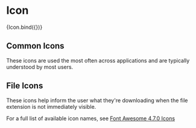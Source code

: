 

<Meta title="Atoms/Icon" component={IconComponent} />

# Icon


<Description of={IconComponent} />

<Canvas>
  <Story
    name="Icon"
    args={{
      name: 'heart',
    }}
  >{Icon.bind({})}</Story>
</Canvas>

<ArgsTable of={IconComponent} />

## Common Icons 

These icons are used the most often across applications and are typically understood by most users.

<IconGallery>
  <IconItem name="user">
    <IconComponent name="user" />
  </IconItem>
  <IconItem name="spinner">
    <IconComponent name="spinner" spin />
  </IconItem>
  <IconItem name="info-circle">
    <IconComponent name="info-circle" />
  </IconItem>
  <IconItem name="question-circle">
    <IconComponent name="question-circle" />
  </IconItem>
  <IconItem name="exclamation-circle">
    <IconComponent name="exclamation-circle" />
  </IconItem>
   <IconItem name="caret-down">
    <IconComponent name="caret-down" />
  </IconItem>
   <IconItem name="chevron-down">
    <IconComponent name="chevron-down" />
  </IconItem>
   <IconItem name="sort">
    <IconComponent name="sort" />
  </IconItem>
   <IconItem name="search">
    <IconComponent name="search" />
  </IconItem>
   <IconItem name="filter">
    <IconComponent name="filter" />
  </IconItem>
  <IconItem name="times">
    <IconComponent name="times" />
  </IconItem>
  <IconItem name="undo">
    <IconComponent name="undo" />
  </IconItem>
  <IconItem name="cog">
    <IconComponent name="cog" />
  </IconItem>
  <IconItem name="envelope-o">
    <IconComponent name="envelope-o" />
  </IconItem>
   <IconItem name="share">
    <IconComponent name="share" />
  </IconItem>
   <IconItem name="reply">
    <IconComponent name="reply" />
  </IconItem>
  <IconItem name="bug">
    <IconComponent name="bug" />
  </IconItem>
   <IconItem name="asterisk">
    <IconComponent name="asterisk" />
  </IconItem>
  <IconItem name="comment">
    <IconComponent name="comment" />
  </IconItem>
  <IconItem name="external-link">
    <IconComponent name="external-link" />
  </IconItem>
  <IconItem name="ellipsis-h">
    <IconComponent name="ellipsis-h" />
  </IconItem>
  <IconItem name="ellipsis-v">
    <IconComponent name="ellipsis-v" />
  </IconItem>
</IconGallery>

## File Icons 

These icons help inform the user what they're downloading when the file extension is not immediately visible.

<IconGallery>
  <IconItem name="file-archive-o">
    <IconComponent name="file-archive-o" />
  </IconItem>
  <IconItem name="file-audio-o">
    <IconComponent name="file-audio-o" />
  </IconItem>
  <IconItem name="file-code-o">
    <IconComponent name="file-code-o" />
  </IconItem>
  <IconItem name="file-excel-o">
    <IconComponent name="file-excel-o" />
  </IconItem>
  <IconItem name="file-image-o">
    <IconComponent name="file-image-o" />
  </IconItem>
  <IconItem name="file-movie-o">
    <IconComponent name="file-movie-o" />
  </IconItem>
  <IconItem name="file-pdf-o">
    <IconComponent name="file-pdf-o" />
  </IconItem>
  <IconItem name="file-photo-o">
    <IconComponent name="file-photo-o" />
  </IconItem>
  <IconItem name="file-picture-o">
    <IconComponent name="file-picture-o" />
  </IconItem>
  <IconItem name="file-powerpoint-o">
    <IconComponent name="file-powerpoint-o" />
  </IconItem>
  <IconItem name="file-sound-o">
    <IconComponent name="file-sound-o" />
  </IconItem>
  <IconItem name="file-video-o">
    <IconComponent name="file-video-o" />
  </IconItem>
  <IconItem name="file-word-o">
    <IconComponent name="file-word-o" />
  </IconItem>
</IconGallery>



For a full list of available icon names, see [Font Awesome 4.7.0 Icons](https://fontawesome.com/v4.7.0/icons/)
